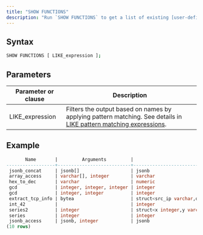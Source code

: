 ```yaml
---
title: "SHOW FUNCTIONS"
description: "Run `SHOW FUNCTIONS` to get a list of existing [user-defined functions](/docs/current/user-defined-functions/). The returned information includes the name, argument types, return type, language, and server address of each function."
---
```


## Syntax

```bash
SHOW FUNCTIONS [ LIKE_expression ];
```

## Parameters

| Parameter or clause | Description                                                                                                                                                                               |
| ------------------- | ----------------------------------------------------------------------------------------------------------------------------------------------------------------------------------------- |
| LIKE\_expression    | Filters the output based on names by applying pattern matching. See details in [LIKE pattern matching expressions](/docs/current/sql-function-string/#like-pattern-matching-expressions). |

## Example

```sql
       Name       |         Arguments         |                                Return Type                                | Language |         Link
------------------+---------------------------+---------------------------------------------------------------------------+----------+-----------------------
 jsonb_concat     | jsonb[]                   | jsonb                                                                     | python   | http://localhost:8815
 array_access     | varchar[], integer        | varchar                                                                   | python   | http://localhost:8815
 hex_to_dec       | varchar                   | numeric                                                                   | python   | http://localhost:8815
 gcd              | integer, integer, integer | integer                                                                   | python   | http://localhost:8815
 gcd              | integer, integer          | integer                                                                   | python   | http://localhost:8815
 extract_tcp_info | bytea                     | struct<src_ip varchar,dst_ip varchar,src_port smallint,dst_port smallint> | python   | http://localhost:8815
 int_42           |                           | integer                                                                   | python   | http://localhost:8815
 series2          | integer                   | struct<x integer,y varchar>                                               | python   | http://localhost:8815
 series           | integer                   | integer                                                                   | python   | http://localhost:8815
 jsonb_access     | jsonb, integer            | jsonb                                                                     | python   | http://localhost:8815
(10 rows)
```
